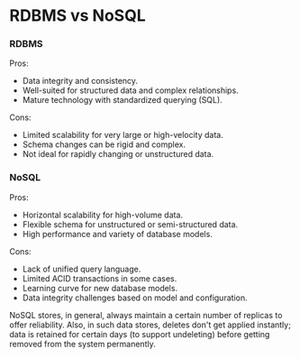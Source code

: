 
# RDBMS vs NoSQL

### RDBMS

Pros:

- Data integrity and consistency.
- Well-suited for structured data and complex relationships.
- Mature technology with standardized querying (SQL).

Cons:

- Limited scalability for very large or high-velocity data.
- Schema changes can be rigid and complex.
- Not ideal for rapidly changing or unstructured data.

### NoSQL

Pros:

- Horizontal scalability for high-volume data.
- Flexible schema for unstructured or semi-structured data.
- High performance and variety of database models.

Cons:

- Lack of unified query language.
- Limited ACID transactions in some cases.
- Learning curve for new database models.
- Data integrity challenges based on model and configuration.


NoSQL stores, in general, always maintain a certain number of replicas to offer reliability. Also, in such data stores, deletes don't get applied instantly; data is retained for certain days (to support undeleting) before getting removed from the system permanently.